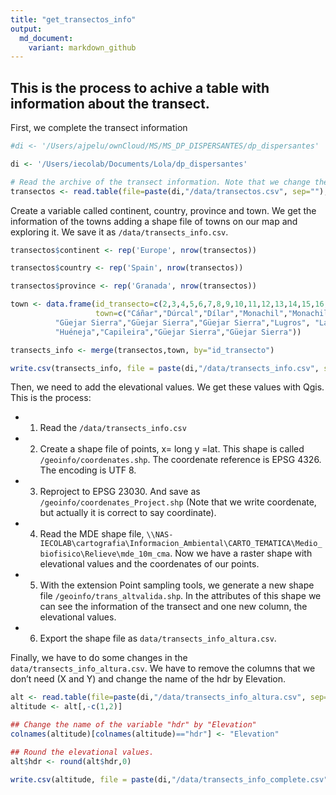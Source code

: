 ```yaml
---
title: "get_transectos_info"
output:
  md_document:
    variant: markdown_github
---
```


## This is the process to achive a table with information about the transect.

First, we complete the transect information

```r
#di <- '/Users/ajpelu/ownCloud/MS/MS_DP_DISPERSANTES/dp_dispersantes'

di <- '/Users/iecolab/Documents/Lola/dp_dispersantes'

# Read the archive of the transect information. Note that we change the encoding. 
transectos <- read.table(file=paste(di,"/data/transectos.csv", sep=""), header=TRUE, sep=",", fileEncoding='UTF-8')
```

Create a variable called continent, country, province and town. We get the information of the towns adding a shape file of towns on our map and exploring it. We save it as `/data/transects_info.csv`. 

```r

transectos$continent <- rep('Europe', nrow(transectos))

transectos$country <- rep('Spain', nrow(transectos))

transectos$province <- rep('Granada', nrow(transectos))

town <- data.frame(id_transecto=c(2,3,4,5,6,7,8,9,10,11,12,13,14,15,16,17),
                   town=c("Cáñar","Dúrcal","Dílar","Monachil","Monachil","Güejar Sierra","Güejar Sierra",
          "Güejar Sierra","Güejar Sierra","Güejar Sierra","Lugros",	"Lanteira",
          "Huéneja","Capileira","Güejar Sierra","Güejar Sierra"))

transects_info <- merge(transectos,town, by="id_transecto")

write.csv(transects_info, file = paste(di,"/data/transects_info.csv", sep=""), row.names=FALSE, quote= FALSE, fileEncoding='UTF-8')

``` 

Then, we need to add the elevational values. We get these values with Qgis. This is the process:

* 1. Read the `/data/transects_info.csv` 

* 2. Create a shape file of points, x= long y =lat. This shape is called `/geoinfo/coordenates.shp`.
The coordenate reference is EPSG 4326. The encoding is UTF 8. 

* 3. Reproject to EPSG 23030. And save as `/geoinfo/coordenates_Project.shp`
(Note that we write coordenate, but actually it is correct to say coordinate).

* 4. Read the MDE shape file, `\\NAS-IECOLAB\cartografia\Informacion_Ambiental\CARTO_TEMATICA\Medio_biofisico\Relieve\mde_10m_cma`. Now we have a raster shape with elevational values and the coordenates of our points. 

* 5. With the extension Point sampling tools, we generate a new shape file `/geoinfo/trans_altvalida.shp`. In the attributes of this shape we can see the information of the transect and one new column, the elevational values.

* 6. Export the shape file as `data/transects_info_altura.csv`. 



Finally, we have to do some changes in the `data/transects_info_altura.csv`. We have to remove the columns that we don't need (X and Y) and change the name of the hdr by Elevation. 

```r

alt <- read.table(file=paste(di,"/data/transects_info_altura.csv", sep=""), header=TRUE, sep=",", fileEncoding='UTF-8')
altitude <- alt[,-c(1,2)]

## Change the name of the variable "hdr" by "Elevation"
colnames(altitude)[colnames(altitude)=="hdr"] <- "Elevation"

## Round the elevational values.
alt$hdr <- round(alt$hdr,0)

write.csv(altitude, file = paste(di,"/data/transects_info_complete.csv", sep=""), row.names=FALSE, quote= FALSE, fileEncoding='UTF-8')
```

